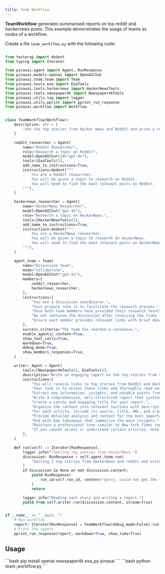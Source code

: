 ```yaml
---
title: Team Workflow
---
```

**TeamWorkflow** generates summarised reports on top reddit and hackernews posts. 
This example demonstrates the usage of teams as nodes of a workflow.

Create a file `team_worklfow.py` with the following code:



```python team_worklfow.py

from textwrap import dedent
from typing import Iterator

from pinaxai.agent import Agent, RunResponse
from pinaxai.models.openai import OpenAIChat
from pinaxai.team.team import Team
from pinaxai.tools.exa import ExaTools
from pinaxai.tools.hackernews import HackerNewsTools
from pinaxai.tools.newspaper4k import Newspaper4kTools
from pinaxai.utils.log import logger
from pinaxai.utils.pprint import pprint_run_response
from pinaxai.workflow import Workflow


class TeamWorkflow(Workflow):
    description: str = (
        "Get the top stories from Hacker News and Reddit and write a report on them."
    )

    reddit_researcher = Agent(
        name="Reddit Researcher",
        role="Research a topic on Reddit",
        model=OpenAIChat(id="gpt-4o"),
        tools=[ExaTools()],
        add_name_to_instructions=True,
        instructions=dedent("""
            You are a Reddit researcher.
            You will be given a topic to research on Reddit.
            You will need to find the most relevant posts on Reddit.
        """),
    )

    hackernews_researcher = Agent(
        name="HackerNews Researcher",
        model=OpenAIChat("gpt-4o"),
        role="Research a topic on HackerNews.",
        tools=[HackerNewsTools()],
        add_name_to_instructions=True,
        instructions=dedent("""
            You are a HackerNews researcher.
            You will be given a topic to research on HackerNews.
            You will need to find the most relevant posts on HackerNews.
        """),
    )

    agent_team = Team(
        name="Discussion Team",
        mode="collaborate",
        model=OpenAIChat("gpt-4o"),
        members=[
            reddit_researcher,
            hackernews_researcher,
        ],
        instructions=[
            "You are a discussion coordinator.",
            "Your primary role is to facilitate the research process.",
            "Once both team members have provided their research results with links to top stories from their respective platforms (Reddit and HackerNews), you should stop the discussion.",
            "Do not continue the discussion after receiving the links - your goal is to collect the research results, not to reach a consensus on content.",
            "Ensure each member provides relevant links with brief descriptions before concluding.",
        ],
        success_criteria="The team has reached a consensus.",
        enable_agentic_context=True,
        show_tool_calls=True,
        markdown=True,
        debug_mode=True,
        show_members_responses=True,
    )

    writer: Agent = Agent(
        tools=[Newspaper4kTools(), ExaTools()],
        description="Write an engaging report on the top stories from various sources.",
        instructions=[
            "You will receive links to top stories from Reddit and HackerNews from the agent team.",
            "Your task is to access these links and thoroughly read each article.",
            "Extract key information, insights, and notable points from each source.",
            "Write a comprehensive, well-structured report that synthesizes the information.",
            "Create a catchy and engaging title for your report.",
            "Organize the content into relevant sections with descriptive headings.",
            "For each article, include its source, title, URL, and a brief summary.",
            "Provide detailed analysis and context for the most important stories.",
            "End with key takeaways that summarize the main insights.",
            "Maintain a professional tone similar to New York Times reporting.",
            "If you cannot access or understand certain articles, note this and focus on the ones you can analyze.",
        ],
    )

    def run(self) -> Iterator[RunResponse]:
        logger.info(f"Getting top stories from HackerNews.")
        discussion: RunResponse = self.agent_team.run(
            "Getting 2 top stories from HackerNews and reddit and write a brief report on them"
        )
        if discussion is None or not discussion.content:
            yield RunResponse(
                run_id=self.run_id, content="Sorry, could not get the top stories."
            )
            return

        logger.info("Reading each story and writing a report.")
        yield from self.writer.run(discussion.content, stream=True)


if __name__ == "__main__":
    # Run workflow
    report: Iterator[RunResponse] = TeamWorkflow(debug_mode=False).run()
    # Print the report
    pprint_run_response(report, markdown=True, show_time=True)
```

## Usage

<Steps>
  <Snippet file="create-venv-step.mdx" />

  <Step title="Install libraries">
    ```bash
    pip install openai newspaper4k exa_py pinaxai
    ```
  </Step>

  <Step title="Run the workflow">
    ```bash
    python team_worklfow.py
    ```
  </Step>

</Steps>